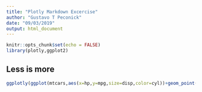 ```yaml
---
title: "Plotly Markdown Excercise"
author: "Gustavo T Peconick"
date: "09/03/2019"
output: html_document
---
```


```r
knitr::opts_chunk$set(echo = FALSE)
library(plotly,ggplot2)
```

## Less is more

```r
ggplotly(ggplot(mtcars,aes(x=hp,y=mpg,size=disp,color=cyl))+geom_point())


```
